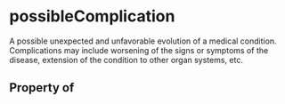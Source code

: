 # possibleComplication

A possible unexpected and unfavorable evolution of a medical condition. Complications may include worsening of the signs or symptoms of the disease, extension of the condition to other organ systems, etc.

## Property of



